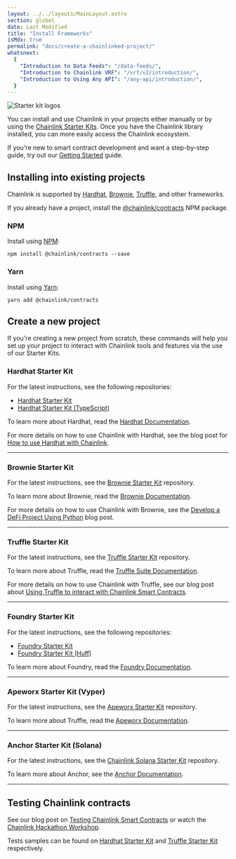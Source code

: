 ```yaml
---
layout: ../../layouts/MainLayout.astro
section: global
date: Last Modified
title: "Install Frameworks"
isMdx: true
permalink: "docs/create-a-chainlinked-project/"
whatsnext:
  {
    "Introduction to Data Feeds": "/data-feeds/",
    "Introduction to Chainlink VRF": "/vrf/v2/introduction/",
    "Introduction to Using Any API": "/any-api/introduction/",
  }
---
```



![Starter kit logos](/images/starter-kit-images/starter-kits.webp)

You can install and use Chainlink in your projects either manually or by using the [Chainlink Starter Kits](https://github.com/smartcontractkit/starter-kits). Once you have the Chainlink library installed, you can more easily access the Chainlink ecosystem.

<Aside type="note" title="Important">

If you're new to smart contract development and want a step-by-step guide, try out our [Getting Started](/getting-started/conceptual-overview) guide.

</Aside>

## Installing into existing projects

Chainlink is supported by [Hardhat](http://hardhat.org), [Brownie](https://eth-brownie.readthedocs.io/en/stable), [Truffle](https://www.trufflesuite.com), and other frameworks.

If you already have a project, install the [@chainlink/contracts](https://www.npmjs.com/package/@chainlink/contracts) NPM package.

### NPM

Install using [NPM](https://www.npmjs.com/):

```shell npm
npm install @chainlink/contracts --save
```

### Yarn

Install using [Yarn](https://yarnpkg.com/):

```shell yarn
yarn add @chainlink/contracts
```

## Create a new project

If you're creating a new project from scratch, these commands will help you set up your project to interact with Chainlink tools and features via the use of our Starter Kits.

### Hardhat Starter Kit

For the latest instructions, see the following repositories:

- [Hardhat Starter Kit](https://github.com/smartcontractkit/hardhat-starter-kit)
- [Hardhat Starter Kit (TypeScript)](https://github.com/smartcontractkit/hardhat-starter-kit/tree/typescript)

To learn more about Hardhat, read the [Hardhat Documentation](https://hardhat.org/getting-started/).

For more details on how to use Chainlink with Hardhat, see the blog post for [How to use Hardhat with Chainlink](https://blog.chain.link/using-chainlink-with-hardhat/).

---

### Brownie Starter Kit

For the latest instructions, see the [Brownie Starter Kit](https://github.com/smartcontractkit/chainlink-mix) repository.

To learn more about Brownie, read the [Brownie Documentation](https://eth-brownie.readthedocs.io/en/stable/).

For more details on how to use Chainlink with Brownie, see the [Develop a DeFi Project Using Python](https://blog.chain.link/develop-python-defi-project/) blog post.

---

### Truffle Starter Kit

For the latest instructions, see the [Truffle Starter Kit](https://github.com/smartcontractkit/truffle-starter-kit) repository.

To learn more about Truffle, read the [Truffle Suite Documentation](https://trufflesuite.com/docs/).

For more details on how to use Chainlink with Truffle, see our blog post about [Using Truffle to interact with Chainlink Smart Contracts](https://www.trufflesuite.com/blog/using-truffle-to-interact-with-chainlink-smart-contracts).

---

### Foundry Starter Kit

For the latest instructions, see the following repositories:

- [Foundry Starter Kit](https://github.com/smartcontractkit/foundry-starter-kit)
- [Foundry Starter Kit (Huff)](https://github.com/smartcontractkit/huff-starter-kit)

To learn more about Foundry, read the [Foundry Documentation](https://book.getfoundry.sh/).

---

### Apeworx Starter Kit (Vyper)

For the latest instructions, see the [Apeworx Starter Kit](https://github.com/smartcontractkit/apeworx-starter-kit) repository.

To learn more about Truffle, read the [Apeworx Documentation](https://docs.apeworx.io/ape/stable/).

---

### Anchor Starter Kit (Solana)

For the latest instructions, see the [Chainlink Solana Starter Kit](https://github.com/smartcontractkit/solana-starter-kit) repository.

To learn more about Anchor, see the [Anchor Documentation](https://www.anchor-lang.com/).

---

## Testing Chainlink contracts

See our blog post on [Testing Chainlink Smart Contracts](https://blog.chain.link/testing-chainlink-smart-contracts/) or watch the [Chainlink Hackathon Workshop](https://www.youtube.com/watch?v=d8SqLaH8pu0).

Tests samples can be found on [Hardhat Starter Kit](https://github.com/smartcontractkit/hardhat-starter-kit/tree/main/test) and [Truffle Starter Kit](https://github.com/smartcontractkit/truffle-starter-kit/tree/master/test) respectively.
